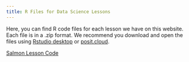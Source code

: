 ```yaml
--- 
title: R Files for Data Science Lessons
---
```


Here, you can find R code files for each lesson we have on this website. Each file is in a .zip format. We recommend you download and open the files using [Rstudio desktop](https://posit.co/download/rstudio-desktop/) or [posit.cloud](https://posit.cloud/content/yours?sort=name_asc). 

[Salmon Lesson Code](lesson_plans/code_files/SalmonLessonCode.zip)
